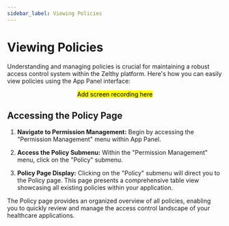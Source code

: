```yaml
---
sidebar_label: Viewing Policies
---
```


# Viewing Policies

Understanding and managing policies is crucial for maintaining a robust access control system within the Zelthy platform. Here's how you can easily view policies using the App Panel interface:

<center> <mark> Add screen recording here </mark> </center>

## Accessing the Policy Page

1. **Navigate to Permission Management:**
   Begin by accessing the "Permission Management" menu within App Panel.

2. **Access the Policy Submenu:**
   Within the "Permission Management" menu, click on the "Policy" submenu.

3. **Policy Page Display:**
   Clicking on the "Policy" submenu will direct you to the Policy page. This page presents a comprehensive table view showcasing all existing policies within your application.

The Policy page provides an organized overview of all policies, enabling you to quickly review and manage the access control landscape of your healthcare applications.